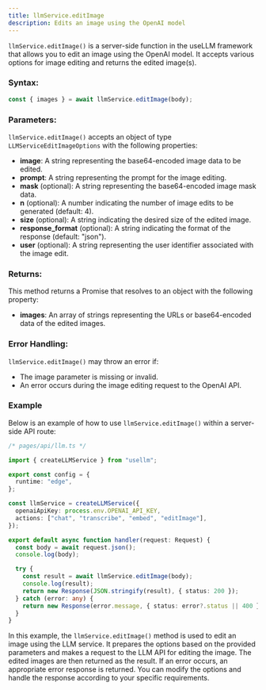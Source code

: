 ```yaml
---
title: llmService.editImage
description: Edits an image using the OpenAI model
---
```


`llmService.editImage()` is a server-side function in the useLLM framework that allows you to edit an image using the OpenAI model. It accepts various options for image editing and returns the edited image(s).

### Syntax:

```typescript
const { images } = await llmService.editImage(body);
```

### Parameters:

`llmService.editImage()` accepts an object of type `LLMServiceEditImageOptions` with the following properties:

- **image**: A string representing the base64-encoded image data to be edited.
- **prompt**: A string representing the prompt for the image editing.
- **mask** (optional): A string representing the base64-encoded image mask data.
- **n** (optional): A number indicating the number of image edits to be generated (default: 4).
- **size** (optional): A string indicating the desired size of the edited image.
- **response_format** (optional): A string indicating the format of the response (default: "json").
- **user** (optional): A string representing the user identifier associated with the image edit.


### Returns:

This method returns a Promise that resolves to an object with the following property:

- **images**: An array of strings representing the URLs or base64-encoded data of the edited images.

### Error Handling:

`llmService.editImage()` may throw an error if:

- The image parameter is missing or invalid.
- An error occurs during the image editing request to the OpenAI API.

### Example

Below is an example of how to use `llmService.editImage()` within a server-side API route:

```typescript
/* pages/api/llm.ts */

import { createLLMService } from "usellm";

export const config = {
  runtime: "edge",
};

const llmService = createLLMService({
  openaiApiKey: process.env.OPENAI_API_KEY,
  actions: ["chat", "transcribe", "embed", "editImage"],
});

export default async function handler(request: Request) {
  const body = await request.json();
  console.log(body);

  try {
    const result = await llmService.editImage(body);
    console.log(result);
    return new Response(JSON.stringify(result), { status: 200 });
  } catch (error: any) {
    return new Response(error.message, { status: error?.status || 400 });
  }
}
```

In this example, the `llmService.editImage()` method is used to edit an image using the LLM service. It prepares the options based on the provided parameters and makes a request to the LLM API for editing the image. The edited images are then returned as the result. If an error occurs, an appropriate error response is returned. You can modify the options and handle the response according to your specific requirements.